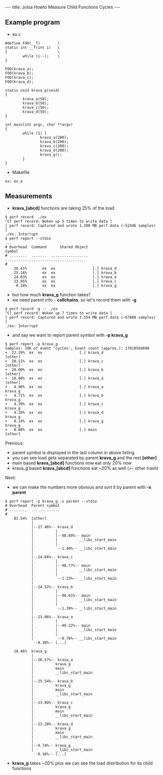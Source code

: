 ---
title: Jolsa Howto Measure Child Functions Cycles
---

== Example program ==
* ex.c
<pre>
#define FOO(__f)        \
static int __f(int i)   \
{                       \
        while (i--);    \
}

FOO(krava_a);
FOO(krava_b);
FOO(krava_c);
FOO(krava_d);

static void krava_g(void)
{
        krava_a(50);
        krava_b(50);
        krava_c(50);
        krava_d(50);
}

int main(int argc, char **argv)
{
        while (1) {
                krava_a(200);
                krava_b(200);
                krava_c(200);
                krava_d(200);
                krava_g();
        }
}
</pre>
* Makefile
<pre>
ex: ex.o
</pre>

== Measurements ==
* '''krava_[abcd]''' functions are taking 25% of the load
<pre>
$ perf record  ./ex
^C[ perf record: Woken up 5 times to write data ]
[ perf record: Captured and wrote 1.200 MB perf.data (~52446 samples) ]
./ex: Interrupt
$ perf report --stdio
...
# Overhead  Command      Shared Object                                Symbol
# ........  .......  .................  ....................................
#
    26.41%       ex  ex                 [.] krava_d                         
    25.16%       ex  ex                 [.] krava_b                         
    24.03%       ex  ex                 [.] krava_a                         
    23.95%       ex  ex                 [.] krava_c                         
     0.18%       ex  ex                 [.] krava_g                         

</pre>
* but how much '''krava_g''' function takes?
* we need parent info - '''callchains''', so let's record them with '''-g'''
<pre>
$ perf record -g -- ./ex
^C[ perf record: Woken up 7 times to write data ]
[ perf record: Captured and wrote 1.554 MB perf.data (~67889 samples) ]
./ex: Interrupt
</pre>
* and say we want to report parent symbol with '''-p krava_g'''
<pre>
$ perf report -p krava_g
Samples: 19K of event 'cycles', Event count (approx.): 17010569690                                                                         
+  22.39%  ex  ex                 [.] krava_d                              [other]
+  20.11%  ex  ex                 [.] krava_c                              [other]
+  20.00%  ex  ex                 [.] krava_b                              [other]
+  18.80%  ex  ex                 [.] krava_a                              [other]
+   4.90%  ex  ex                 [.] krava_a                              krava_g
+   4.71%  ex  ex                 [.] krava_b                              krava_g
+   4.39%  ex  ex                 [.] krava_c                              krava_g
+   4.28%  ex  ex                 [.] krava_d                              krava_g
+   0.14%  ex  ex                 [.] krava_g                              krava_g
+   0.08%  ex  ex                 [.] main                                 [other]
</pre>
Previous:
* parent symbol is displayed in the last column in above listing
* you can see load gets separated by parent '''krava_g''' and the rest '''[other]'''
* main based '''krava_[abcd]''' functions now eat only 20% now
* krava_g based '''krava_[abcd]''' functions eat ~20% as well (+- other trash)
Next:
* we can make the numbers more obvious and sort it by parent with '''-s parent'''
<pre>
$ perf report -p krava_g -s parent --stdio
# Overhead  Parent symbol
# ........  .............
#
    81.54%  [other]      
            |          
            |--27.46%-- krava_d
            |          |          
            |          |--98.60%-- main
            |          |          __libc_start_main
            |          |          
            |           --1.40%-- __libc_start_main
            |          
            |--24.66%-- krava_c
            |          |          
            |          |--98.77%-- main
            |          |          __libc_start_main
            |          |          
            |           --1.23%-- __libc_start_main
            |          
            |--24.52%-- krava_b
            |          |          
            |          |--98.61%-- main
            |          |          __libc_start_main
            |          |          
            |           --1.39%-- __libc_start_main
            |          
            |--23.06%-- krava_a
            |          |          
            |          |--99.22%-- main
            |          |          __libc_start_main
            |          |          
            |           --0.78%-- __libc_start_main
             --0.30%-- [...]

    18.46%  krava_g      
            |          
            |--26.57%-- krava_a
            |          krava_g
            |          main
            |          __libc_start_main
            |          
            |--25.54%-- krava_b
            |          krava_g
            |          main
            |          __libc_start_main
            |          
            |--23.80%-- krava_c
            |          krava_g
            |          main
            |          __libc_start_main
            |          
            |--23.20%-- krava_d
            |          krava_g
            |          main
            |          __libc_start_main
            |          
            |--0.74%-- krava_g
            |          __libc_start_main
             --0.16%-- [...]
</pre>
* '''krava_g''' takes ~20% plus we can see the load distribution for its child functions